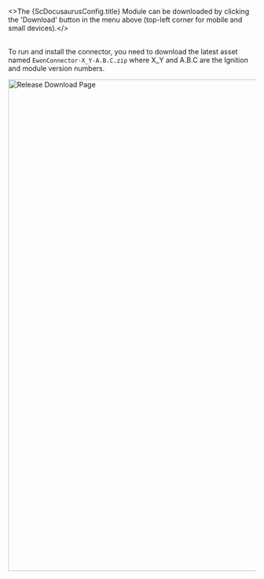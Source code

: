 
<>The {ScDocusaurusConfig.title} Module can be downloaded by clicking the 'Download' button in the menu above (top-left
corner for mobile and small devices).</><br/><br/>

To run and install the connector, you need to download the latest asset named `EwonConnector-X_Y-A.B.C.zip` where X_Y
and A.B.C are the Ignition and module version numbers.

<img src="https://raw.githubusercontent.com/hms-networks/IgnitionEwonConnector/main/images/release_download.JPG" alt="Release Download Page" width="1000"/>